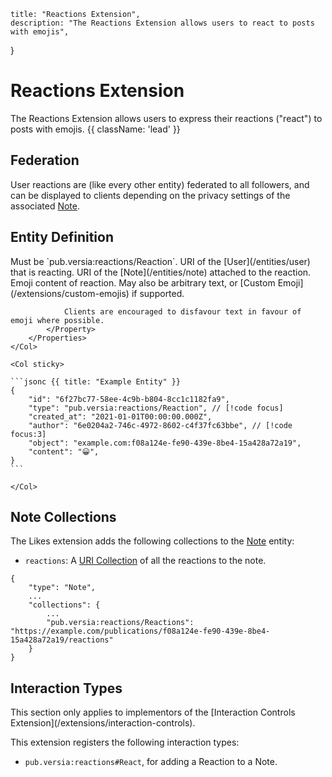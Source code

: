     title: "Reactions Extension",
    description: "The Reactions Extension allows users to react to posts with emojis",
}

# Reactions Extension

The Reactions Extension allows users to express their reactions ("react") to posts with emojis. {{ className: 'lead' }}

## Federation

User reactions are (like every other entity) federated to all followers, and can be displayed to clients depending on the privacy settings of the associated [Note](/entities/note).

## Entity Definition

<Row>
    <Col>
        <Properties name="Reaction">
            <Property name="type" type="string" required>
                Must be `pub.versia:reactions/Reaction`.
            </Property>
            <Property name="author" type="URI" required typeLink="/types#uri">
                URI of the [User](/entities/user) that is reacting.
            </Property>
            <Property name="object" type="URI" required typeLink="/types#uri">
                URI of the [Note](/entities/note) attached to the reaction.
            </Property>
            <Property name="content" type="string" required>
                Emoji content of reaction. May also be arbitrary text, or [Custom Emoji](/extensions/custom-emojis) if supported.

                Clients are encouraged to disfavour text in favour of emoji where possible.
            </Property>
        </Properties>
    </Col>

    <Col sticky>

    ```jsonc {{ title: "Example Entity" }}
    {
        "id": "6f27bc77-58ee-4c9b-b804-8cc1c1182fa9",
        "type": "pub.versia:reactions/Reaction", // [!code focus]
        "created_at": "2021-01-01T00:00:00.000Z",
        "author": "6e0204a2-746c-4972-8602-c4f37fc63bbe", // [!code focus:3]
        "object": "example.com:f08a124e-fe90-439e-8be4-15a428a72a19",
        "content": "😀",
    }
    ```
    
    </Col>
</Row>

## Note Collections

The Likes extension adds the following collections to the [Note](/entities/note) entity:

- `reactions`: A [URI Collection](/structures/collection#uri-collection) of all the reactions to the note.

```jsonc
{
    "type": "Note",
    ...
    "collections": {
        ...
        "pub.versia:reactions/Reactions": "https://example.com/publications/f08a124e-fe90-439e-8be4-15a428a72a19/reactions"
    }
}
```

## Interaction Types

<Note>
    This section only applies to implementors of the [Interaction Controls Extension](/extensions/interaction-controls).
</Note>

This extension registers the following interaction types:
- `pub.versia:reactions#React`, for adding a Reaction to a Note.